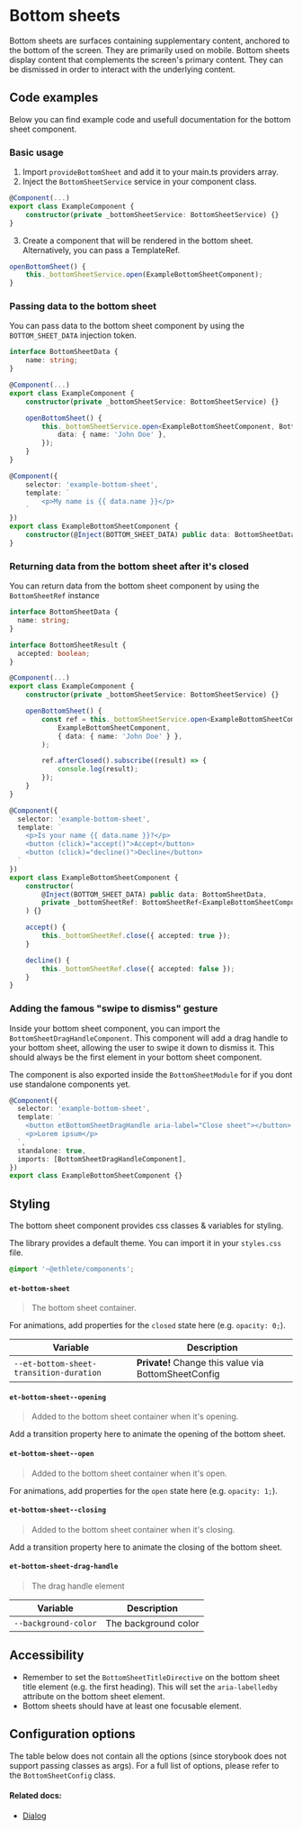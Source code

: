 # Bottom sheets

Bottom sheets are surfaces containing supplementary content, anchored to the bottom of the screen.
They are primarily used on mobile.
Bottom sheets display content that complements the screen's primary content. They can be dismissed in order to interact with the underlying content.

## Code examples

Below you can find example code and usefull documentation for the bottom sheet component.

### Basic usage

1. Import `provideBottomSheet` and add it to your main.ts providers array.
2. Inject the `BottomSheetService` service in your component class.

```ts
@Component(...)
export class ExampleComponent {
    constructor(private _bottomSheetService: BottomSheetService) {}
}
```

3. Create a component that will be rendered in the bottom sheet. Alternatively, you can pass a TemplateRef.

```ts
openBottomSheet() {
    this._bottomSheetService.open(ExampleBottomSheetComponent);
}
```

### Passing data to the bottom sheet

You can pass data to the bottom sheet component by using the `BOTTOM_SHEET_DATA` injection token.

```ts
interface BottomSheetData {
    name: string;
}

@Component(...)
export class ExampleComponent {
    constructor(private _bottomSheetService: BottomSheetService) {}

    openBottomSheet() {
        this._bottomSheetService.open<ExampleBottomSheetComponent, BottomSheetData>(ExampleBottomSheetComponent, {
            data: { name: 'John Doe' },
        });
    }
}

@Component({
    selector: 'example-bottom-sheet',
    template: `
        <p>My name is {{ data.name }}</p>
    `
})
export class ExampleBottomSheetComponent {
    constructor(@Inject(BOTTOM_SHEET_DATA) public data: BottomSheetData) {}
}
```

### Returning data from the bottom sheet after it's closed

You can return data from the bottom sheet component by using the `BottomSheetRef` instance

```ts
interface BottomSheetData {
  name: string;
}

interface BottomSheetResult {
  accepted: boolean;
}

@Component(...)
export class ExampleComponent {
    constructor(private _bottomSheetService: BottomSheetService) {}

    openBottomSheet() {
        const ref = this._bottomSheetService.open<ExampleBottomSheetComponent, BottomSheetData, BottomSheetResult>(
            ExampleBottomSheetComponent,
            { data: { name: 'John Doe' } },
        );

        ref.afterClosed().subscribe((result) => {
            console.log(result);
        });
    }
}

@Component({
  selector: 'example-bottom-sheet',
  template: `
    <p>Is your name {{ data.name }}?</p>
    <button (click)="accept()">Accept</button>
    <button (click)="decline()">Decline</button>
  `
})
export class ExampleBottomSheetComponent {
    constructor(
        @Inject(BOTTOM_SHEET_DATA) public data: BottomSheetData,
        private _bottomSheetRef: BottomSheetRef<ExampleBottomSheetComponent, BottomSheetResult>
    ) {}

    accept() {
        this._bottomSheetRef.close({ accepted: true });
    }

    decline() {
        this._bottomSheetRef.close({ accepted: false });
    }
}
```

### Adding the famous "swipe to dismiss" gesture

Inside your bottom sheet component, you can import the `BottomSheetDragHandleComponent`.
This component will add a drag handle to your bottom sheet, allowing the user to swipe it down to dismiss it.
This should always be the first element in your bottom sheet component.

The component is also exported inside the `BottomSheetModule` for if you dont use standalone components yet.

```ts
@Component({
  selector: 'example-bottom-sheet',
  template: `
    <button etBottomSheetDragHandle aria-label="Close sheet"></button>
    <p>Lorem ipsum</p>
  `,
  standalone: true,
  imports: [BottomSheetDragHandleComponent],
})
export class ExampleBottomSheetComponent {}
```

## Styling

The bottom sheet component provides css classes & variables for styling.

The library provides a default theme. You can import it in your `styles.css` file.

```scss
@import '~@ethlete/components';
```

#### `et-bottom-sheet`

> The bottom sheet container.

For animations, add properties for the `closed` state here (e.g. `opacity: 0;`).

| Variable                                | Description                                          |
| --------------------------------------- | ---------------------------------------------------- |
| `--et-bottom-sheet-transition-duration` | **Private!** Change this value via BottomSheetConfig |

#### `et-bottom-sheet--opening`

> Added to the bottom sheet container when it's opening.

Add a transition property here to animate the opening of the bottom sheet.

#### `et-bottom-sheet--open`

> Added to the bottom sheet container when it's open.

For animations, add properties for the `open` state here (e.g. `opacity: 1;`).

#### `et-bottom-sheet--closing`

> Added to the bottom sheet container when it's closing.

Add a transition property here to animate the closing of the bottom sheet.

#### `et-bottom-sheet-drag-handle`

> The drag handle element

| Variable             | Description          |
| -------------------- | -------------------- |
| `--background-color` | The background color |

## Accessibility

- Remember to set the `BottomSheetTitleDirective` on the bottom sheet title element (e.g. the first heading). This will set the `aria-labelledby` attribute on the bottom sheet element.
- Bottom sheets should have at least one focusable element.

## Configuration options

The table below does not contain all the options (since storybook does not support passing classes as args).
For a full list of options, please refer to the `BottomSheetConfig` class.


<ArgsTable story={PRIMARY_STORY} />

#### Related docs:

- [Dialog](/docs/components-overlay-dialog--default)

